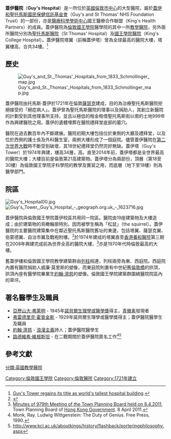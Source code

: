 {{Infobox hospital
| Name       = 蓋伊醫院
| Org/Group  = 國王醫療合作聯盟 <br />蓋伊和聖托馬斯國民保健信託基金會
| Image      = 
| Caption    = 
| Logo       = Guy's_hospital_crest.jpg
| Location   = [[薩瑟克|薩瑟克]] 
| Region     = 倫敦
| State      = 英格䔵
| Country    = 英國
| HealthCare = [[國民保健署_(英國)|NHS]]
| Type       = 教學
| Services   = 
| Emergency  = 無；急症室位於[[聖托馬斯醫院|聖托馬斯醫院]]和[[國王學院醫院|國王學院醫院]]<ref>[http://www.guysandstthomas.nhs.uk/our-services/emergency-care/accident-and-emergency.aspx Accident and emergency (A&E)]</ref>
| Affiliation= [[倫敦國王學院|倫敦國王學院]]
| Beds       = 400<ref name="Beds">{{cite web |url=http://www.guysandstthomas.nhs.uk/about/vitalstatistics.aspx |title=Guy's and St Thomas' NHS Foundation Trust: Vital Statistics |accessdate=4 November 2008 |deadurl=yes |archiveurl=https://web.archive.org/web/20070925021726/http://www.guysandstthomas.nhs.uk/about/vitalstatistics.aspx |archivedate=2007-09-25}}</ref>
| Founded    = 1721
| Website    = {{URL|www.guysandstthomas.nhs.uk}}
}}

'''蓋伊醫院'''（'''Guy's Hospital'''）是一所位於[[英國|英國]][[倫敦|倫敦]][[倫敦市中心|市中心]]的大型醫院，屬於[[國民保健署_(英國)|蓋伊和聖托馬斯國民保健信託基金會]]（Guy's and St Thomas' NHS Foundation Trust）的一部份，亦是[[醫療科學學術中心|醫療科學學術中心]]國王醫療合作聯盟（King's Health Partners）的成員。蓋伊醫院為[[倫敦國王學院|倫敦國王學院]]醫學院的其中一所[[教學醫院|教學醫院]]，另外兩所醫院分別為[[聖托馬斯醫院|聖托馬斯醫院]]（St Thomas' Hospital）及[[國王學院醫院|國王學院醫院]]（King's College Hospital）。蓋伊醫院塔翼（前稱蓋伊塔）曾為全球最高的醫院大樓，塔翼樓高{{convert|148.65|m}}，合共34樓。<ref>[http://www.guysandstthomas.nhs.uk/news-and-events/2014-news/20140528-guys-tower.aspx Guy's Tower regains its title as world's tallest hospital building].</ref>

==歷史==
[[Image:Guy's_and_St._Thomas'_Hospitals_from_1833_Schmollinger_map.jpg|thumb]]

蓋伊醫院由托馬斯·蓋伊於1721年在倫敦[[薩瑟克|薩瑟克]]建成，目的為治療聖托馬斯醫院拒絕接受的「絕症病人」。蓋伊曾為聖托馬斯醫院的理事以及捐助人，其創立新醫院的計劃受到其他理事所支持，並且以極低的租金租借聖托馬斯街以南的土地999年作為興建醫院之用。蓋伊的遺體埋葬在醫院禮拜堂底部的墓穴。

醫院在過去數百年內不斷建展。醫院初期大樓包括位於東側的大廳及禮拜堂，以及位於西側的護士長及外科醫生室，兩側大樓形成了一個庭院。儘管蓋伊醫院在[[第二次世界大戰|第二次世界大戰]]時不斷受到破壞，其18世紀禮拜堂仍然完好無缺。蓋伊塔（Guy's Tower）於1974年興建，樓高34層，{{convert|148.65|m}}高。直至2014年前，蓋伊塔都是全世界最高的醫院大樓；大樓目前是倫敦第21高建築物。蓋伊塔分為兩部份，頂層（第18至30樓）為倫敦國王學院牙科學院的教學及實習之用，而底層（地下至18樓）則為醫學部門。

==院區==
[[Image:Guy's_Hospital00.jpg|thumb]]
[[Image:Guy's_Tower,_Guy's_Hospital_-_geograph.org.uk_-_1623716.jpg|thumb]]

蓋伊醫院與倫敦國王學院蓋伊校區共用同一院區。醫院由19座建築物及大樓造成；由於建築物的鳥瞰輪廓特別，因而被學生稱為「松鼠」（the squirrel）。蓋伊醫院的主要醫院建築集中在鄰近聖托馬斯醫院舊址的東邊，包括塔翼、薩瑟克翼、伯蒙德翼、自治市翼及戰袍附樓。<ref>{{cite web|title=Guy's: detail map :Campus maps :King's College London|publisher=King's College London|date=28 June 2006|url=http://www.kcl.ac.uk/about/campuses/guys-det.html|accessdate=9 December 2006|archive-url=https://web.archive.org/web/20090326013645/http://www.kcl.ac.uk/about/campuses/guys-det.html|archive-date=2009-03-26|dead-url=yes}}</ref>於1974年建成的塔翼直至[[香港|香港]][[養和醫院|養和醫院]]第三期在2008年興建完成前為世界全高的醫院大樓，<ref>[http://www.info.gov.hk/tpb/en/meetings/TPB/Minutes/m979tpb_e.pdf Minutes of 979th Meeting of the Town Planning Board held on 8.4.2011], Town Planning Board of [[Government_of_Hong_Kong|Hong Kong Government]]. 8 April 2011.</ref>亦是1970年代時倫敦最高的大樓。

舊蓋伊樓和倫敦國王學院教學建築群由[[列柱|列柱]]相連，列柱兩旁為東、西庭院。西庭院內置有醫院捐助人威廉·莫里斯的塑像，而東庭院則置有中世紀舊[[倫敦橋|倫敦橋]]的拱頂，拱頂內座有醫學院畢業生[[約翰·濟慈|約翰·濟慈]]的塑像。倫敦國王學院建築群圍繞醫院院區內的草坪。

==著名醫學生及職員==
* [[亞歷山大·弗萊明|亞歷山大·弗萊明]] - 1945年[[諾貝爾生理學或醫學獎|諾貝爾生理學或醫學獎]]得主，[[青黴素|青黴素]]發現者
* [[弗雷德里克·霍普金斯|弗雷德里克·霍普金斯]] - 1929年諾貝爾生理學或醫學獎得主；蓋伊醫院醫學生及職員
* [[約翰·濟慈|約翰·濟慈]] - [[浪漫主義|浪漫主義]]詩人；蓋伊醫院醫學生
* [[路德維希·維根斯坦|路德維希·維根斯坦]] - 在二戰期間於蓋伊醫院匿名工作<ref>Monk, Ray. Ludwig Wittgenstein: The Duty of Genius. Free Press, 1990.</ref><ref>http://www.kcl.ac.uk/aboutkings/history/flashback/porteringphilosophy.aspx</ref>

==參考文獻==
{{reflist|33em}}

{{倫敦國王學院}}

[[Category:倫敦國王學院|Category:倫敦國王學院]]
[[分類:英國教學醫院|分類:英國教學醫院]]
[[Category:倫敦醫院|Category:倫敦醫院]]
[[Category:1721年建立|Category:1721年建立]]
